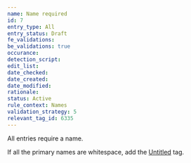 ```yaml
---
name: Name required
id: 7
entry_type: All
entry_status: Draft
fe_validations:
be_validations: true
occurance:
detection_script:
edit_list:
date_checked:
date_created:
date_modified:
rationale:
status: Active
rule_context: Names
validation_strategy: 5
relevant_tag_id: 6335
---
```

All entries require a name.

If all the primary names are whitespace, add the [Untitled](https://vocadb.net/T/6335) tag.